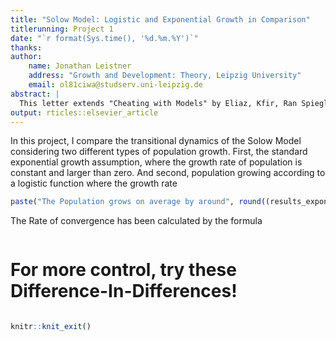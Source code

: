 ```yaml
---
title: "Solow Model: Logistic and Exponential Growth in Comparison"
titlerunning: Project 1
date: "`r format(Sys.time(), '%d.%m.%Y')`"
thanks: 
author:
    name: Jonathan Leistner
    address: "Growth and Development: Theory, Leipzig University"
    email: ol81ciwa@studserv.uni-leipzig.de
abstract: |
  This letter extends "Cheating with Models" by Eliaz, Kfir, Ran Spiegler, and Yair Weiss (2021, American Economic Review: Insights, 3 (4): 417-34. DOI: 10.1257/aeri.20200635) to indicator variables and the heuristics used to analyze natural experiments. As such, it contributes a missing piece to "Methods Matter: p-Hacking and Publication Bias in Causal Analysis in Economics" by Brodeur, Abel, Nikolai Cook, and Anthony Heyes (2020, American Economic Review, 110 (11): 3634-60. DOI: 10.1257/aer.20190687). The underlying statistical issue is a type of streak selection discussed in "Surprised by the Hot Hand Fallacy? A Truth in the Law of Small Numbers" by Joshua B. Miller and Adam Sanjurjo (2018, Econometrica, 86: 2019-2047. DOI: 10.3982/ECTA14943). The overarching methodological point is to ``estimate, not testimate'' (McCloskey, 2008, p.249 of The Cult of Statistical Significance).
output: rticles::elsevier_article
---
```


<!--bibliography: bibliography.bib-->

<!--output:-->

<!--    html_document:-->

<!--        code_download: true-->

<!--output: rticles::elsevier_article-->


\newpage

In this project, I compare the transitional dynamics of the Solow Model considering two different types of population growth. First, the standard exponential growth assumption, where the growth rate of population is constant and larger than zero. And second, population growing according to a logistic function where the growth rate   
```r
paste("The Population grows on average by around", round((results_exponential$L[200]/L_init)/length(periods),1), "workers per period")

```

\newpage

The Rate of convergence has been calculated by the formula

```r

```


# For more control, try these Difference-In-Differences!

```r
```

```r
knitr::knit_exit()
```

```{=html}
<!--bibliography: bibliography.bib
<!--    @article{10.1257/aeri.20200635,-->
```
<!--    Author = {Eliaz, Kfir and Spiegler, Ran and Weiss, Yair},-->

<!--    Title = {Cheating with Models},-->

<!--    Journal = {American Economic Review: Insights},-->

<!--    Volume = {3},-->

<!--    Number = {4},-->

<!--    Year = {2021},-->

<!--    Month = {December},-->

<!--    Pages = {417-34},-->

<!--    DOI = {10.1257/aeri.20200635},-->

<!--    URL = {https://www.aeaweb.org/articles?id=10.1257/aeri.20200635}}-->

<!--dat2 <- data.frame(t=n_index, y1=random_walk1, y2=random_walk2, d=reversal)-->

<!--dat2_long <- reshape(dat2, varying=list( c('y1','y2') ), direction='long', timevar='RW')-->

<!--sub_id <- dat2_long$t>wind2[1] & dat2_long$t < wind2[2]-->

<!--dat2_sub <- dat2_long[sub_id,]-->

<!-- Practice makes perfect, and you'll be finding causal relationships in no time.-->

<!--www.damianclarke.net/teaching/Microeconometria/microeconometria.pdf-->

```{=html}
<!-- ## COMPILE FROM CLI
    Rscript -e "rmarkdown::render('Template_Paper.Rmd')"
    latexmk -c  && rm *.spl
-->
```
